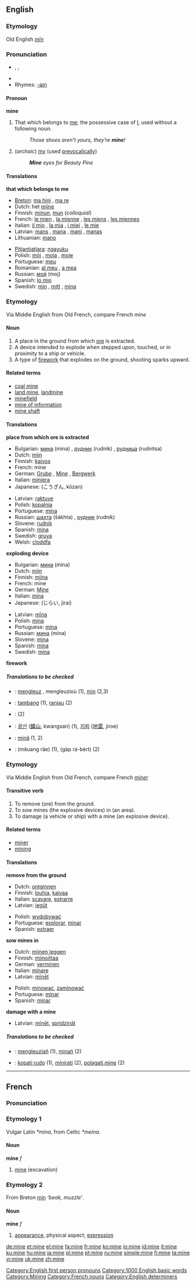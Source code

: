 {{see|Mine}}

==English==

{{rank|hair|ran|important|566|mine|wild|front|France}}

===Etymology===
Old English ''[[mīn]]''

===Pronunciation===
*{{AHD|mīn}}, {{IPA|/maɪn/}}, {{SAMPA|/maIn/}}
*{{audio|en-us-mine.ogg|Audio (US)}}
*Rhymes: [[Rhymes:English:-aɪn|-aɪn]]

====Pronoun====
'''mine'''

#<!--DefA--> That which belongs to [[me]]; the possessive case of [[I]], used without a following noun.
#: ''Those shoes aren’t yours, they’re '''mine'''!''
# (''archaic'') [[my]] (used [[prevocalically]])
#: '''''Mine''' eyes for Beauty Pine''

====Translations====
<!--DefA-->'''that which belongs to me'''
{{top}}
*[[Breton]]: [[ma hini]] {{s}}, [[ma re]] {{p}}
*Dutch: het [[mijne]]
*Finnish: [[minun]], [[mun#Finnish|mun]] (''colloquial'')
*French: [[mien|le mien]] {{m}}, [[mienne|la mienne]] {{f}}, [[miens|les miens]] {{p}}, [[miennes|les miennes]] {{f}} {{p}}
*Italian: [[mio|il mio]] {{m}}, [[mia|la mia]] {{f}}, [[miei|i miei]] {{p}}, [[mie|le mie]] {{f}} {{p}}
*Latvian: [[mans]] {{m}}, [[mana#Latvian|mana]] {{f}}, [[mani]] {{p}}, [[manas]] {{f}} {{p}}
*Lithuanian: [[mano]]
{{mid}}
*[[Pitjantjatjara]]: [[ngayuku]]
*Polish: [[mój]] {{m}}, [[moja]] {{f}}, [[moje]] {{n}}
*Portuguese: [[meu]]
*Romanian: [[al meu]] {{m}}, [[a mea]] {{f}}
*Russian: [[мой]] (moj)
*Spanish: [[lo mio]] {{m}}
*Swedish: [[min]] {{c}}, [[mitt#Swedish|mitt]] {{n}}, [[mina#Swedish|mina]] {{p}}
{{bottom}}

===Etymology===
Via Middle English from Old French, compare French ''mine''
====Noun====
{{en-noun}}
#<!--DefB--> A place in the ground from which [[ore]] is extracted.
#<!--DefC--> A device intended to explode when stepped upon, touched, or in proximity to a ship or vehicle.
#<!--DefD--> A type of [[firework]] that explodes on the ground, shooting sparks upward.

====Related terms====
*[[coal mine]]
*[[land mine]], [[landmine]]
*[[minefield]]
*[[mine of information]]
*[[mine shaft]]

====Translations====

<!--DefB-->'''place from which ore is extracted'''
{{top}}
*Bulgarian: [[мина]] (mina) {{f}}, [[рудник]] (rudnik) {{m}}, [[рудница]] (rudnitsa) {{f}}
*Dutch: [[mijn]] {{f}}
*Finnish: [[kaivos]]
*French: mine {{f}}
*German: [[Grube]] {{f}}, [[Mine]] {{f}}, [[Bergwerk]] {{n}}
*Italian: [[miniera]] {{f}}
*Japanese: {{JAchar|[[鉱山]]}} (こうざん, kōzan)
{{mid}}
*Latvian: [[raktuve]]
*Polish: [[kopalnia]] {{f}}
*Portuguese: [[mina#Portuguese|mina]] {{f}}
*Russian: [[шахта]] (šákhta) {{f}}, [[рудник]] (rudník) {{m}}
*Slovene: [[rudnik]] {{m}}
*Spanish: [[mina#Spanish|mina]] {{f}}
*Swedish: [[gruva]] {{c}}
*Welsh: [[cloddfa]] {{f}}
{{bottom}}

<!--DefC-->'''exploding device'''
{{top}}
*Bulgarian: [[мина]] (mína) {{f}}
*Dutch: [[mijn]] {{f}}
*Finnish: [[miina]]
*French: mine {{f}}
*German: [[Mine]] {{f}}
*Italian: [[mina#Italian|mina]] {{f}}
*Japanese: {{JAchar|[[地雷]]}} (じらい, jirai)
{{mid}}
*Latvian: [[mīna]]
*Polish: [[mina]] {{f}}
*Portuguese: [[mina#Portuguese|mina]] {{f}}
*Russian: [[мина]] (mína) {{f}}
*Slovene: [[mina]] {{f}}
*Spanish: [[mina#Spanish|mina]] {{f}}
*Swedish: [[mina#Swedish|mina]] {{c}}
{{bottom}}

<!--DefD-->'''firework'''
{{top}}
{{mid}}
{{bottom}}

=====Translations to be checked=====
<!--Remove this section once all of the translations below have been moved into the tables above.-->
{{checktrans}}

*{{ttbc|Breton}}: [[mengleuz]] {{f}}, mengleuzioù {{p}} (1), [[min]] {{m}} (2,3)
*{{ttbc|Indonesian}}: [[tambang]] (1), [[ranjau]] (2)
*{{ttbc|Khmer}}: {{KMchar|[[មីន]]}} (2)
*{{ttbc|Korean}}: [[광산]] ([[鑛山]], kwangsan) (1), [[지뢰]] ([[地雷]], jiroe)
*{{ttbc|Romanian}}: [[mină]] (1, 2)
*{{ttbc|Thai}}: {{THchar|[[เหมืองแร่]]}} (mĕuang râe) (1), {{THchar|[[กับระเบิด]]}} (gàp rá-bèrt) (2)

===Etymology===
Via Middle English from Old French, compare French ''[[miner]]''
====Transitive verb====
{{en-verb|min|ing}}

#<!--Def-E--> To remove (ore) from the ground.
#<!--Def-F--> To sow mines (the explosive devices) in (an area).
#<!--Def-G--> To damage (a vehicle or ship) with a mine (an explosive device).

====Related terms====
*[[miner]]
*[[mining]]

====Translations====

<!--Def-E-->'''remove from the ground'''
{{top}}
*Dutch: [[ontginnen]]
*Finnish: [[louhia]], [[kaivaa]]
*Italian: [[scavare]], [[estrarre]]
*Latvian: [[iegūt]]
{{mid}}
*Polish: [[wydobywać]]
*Portuguese: [[explorar]], [[minar]]
*Spanish: [[extraer]]
{{bottom}}

<!--Def-F-->'''sow mines in'''
{{top}}
*Dutch: [[mijnen leggen]]
*Finnish: [[miinoittaa]]
*German: [[verminen]]
*Italian: [[minare]]
*Latvian: [[mīnēt]]
{{mid}}
*Polish: [[minować]], [[zaminować]]
*Portuguese: [[minar]]
*Spanish: [[minar]]
{{bottom}}

<!--Def-G-->'''damage with a mine'''
{{top}}
{{mid}}
*Latvian: [[mīnēt]], [[spridzināt]]
{{bottom}}

=====Translations to be checked=====
<!--Remove this section once all of the translations below have been moved into the tables above.-->
{{checktrans}}

*{{ttbc|Breton}}: [[mengleuziañ]] (1), [[minañ]] (2)
*{{ttbc|Slovene}}: [[kopati rudo]] (1), [[minirati]] (2), [[polagati mine]] (2)

[[Category:English first person pronouns]]
[[Category:1000 English basic words]]
[[Category:Mining]]

----

==French==
===Pronunciation===
{{IPA|/min/}}

===Etymology 1===
Vulgar Latin ''*mina'', from Celtic ''*meina''.

====Noun====
'''mine''' ''f''

# [[mine#English|mine]] (excavation)

===Etymology 2===
From Breton [[min#Breton|min]] ''‘beak, muzzle’''.

====Noun====
'''mine''' ''f''
# [[appearance]], physical aspect; [[expression]]

[[Category:French nouns]]
[[Category:English determiners]]

[[de:mine]]
[[et:mine]]
[[el:mine]]
[[fa:mine]]
[[fr:mine]]
[[ko:mine]]
[[io:mine]]
[[id:mine]]
[[it:mine]]
[[ku:mine]]
[[hu:mine]]
[[ja:mine]]
[[pl:mine]]
[[pt:mine]]
[[ru:mine]]
[[simple:mine]]
[[fi:mine]]
[[ta:mine]]
[[vi:mine]]
[[uk:mine]]
[[zh:mine]]